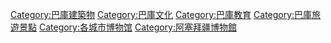 {{Commons_category}}

[[Category:巴庫建築物|Category:巴庫建築物]]
[[Category:巴庫文化|Category:巴庫文化]]
[[Category:巴庫教育|Category:巴庫教育]]
[[Category:巴庫旅遊景點|Category:巴庫旅遊景點]]
[[Category:各城市博物馆|Category:各城市博物馆]]
[[Category:阿塞拜疆博物館|Category:阿塞拜疆博物館]]